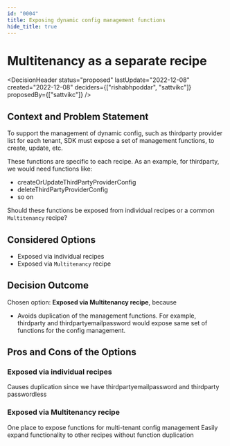 ```yaml
---
id: "0004"
title: Exposing dynamic config management functions
hide_title: true
---
```



# Multitenancy as a separate recipe

<DecisionHeader status="proposed" lastUpdate="2022-12-08" created="2022-12-08" deciders={["rishabhpoddar", "sattvikc"]} proposedBy={["sattvikc"]} />

## Context and Problem Statement

To support the management of dynamic config, such as thirdparty provider list for each tenant, SDK must expose a set of management functions, to create, update, etc. 

These functions are specific to each recipe. As an example, for thirdparty, we would need functions like:

- createOrUpdateThirdPartyProviderConfig
- deleteThirdPartyProviderConfig
- so on

Should these functions be exposed from individual recipes or a common `Multitenancy` recipe?


## Considered Options

* Exposed via individual recipes
* Exposed via `Multitenancy` recipe


## Decision Outcome

Chosen option: **Exposed via Multitenancy recipe**, because

* Avoids duplication of the management functions. For example, thirdparty and thirdpartyemailpassword would expose same set of functions for the config management.


## Pros and Cons of the Options

### Exposed via individual recipes

<ArgumentCon> Causes duplication since we have thirdpartyemailpassword and thirdparty passwordless </ArgumentCon>

### Exposed via **Multitenancy** recipe

<ArgumentPro> One place to expose functions for multi-tenant config management </ArgumentPro>
<ArgumentPro> Easily expand functionality to other recipes without function duplication </ArgumentPro>
